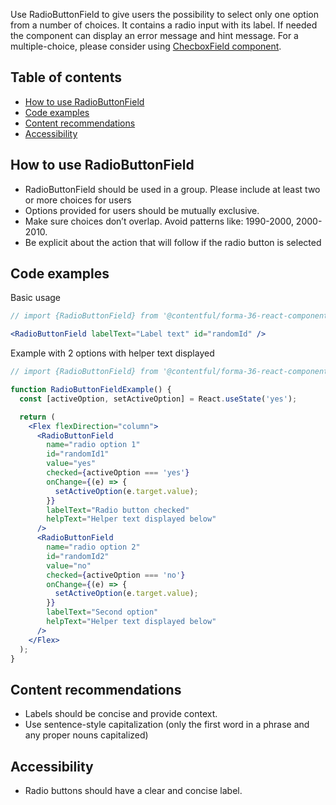 Use RadioButtonField to give users the possibility to select only one option from a number of choices. It contains a radio input with its label. If needed the component can display an error message and hint message. For a multiple-choice, please consider using [ChecboxField component](https://f36.contentful.com/components/checkbox-field/).

## Table of contents

- [How to use RadioButtonField](#how-to-use-radioButtonField)
- [Code examples](#component-variations)
- [Content recommendations](#content-recommendations)
- [Accessibility](#accessibility)

## How to use RadioButtonField

- RadioButtonField should be used in a group. Please include at least two or more choices for users
- Options provided for users should be mutually exclusive.
- Make sure choices don’t overlap. Avoid patterns like: 1990-2000, 2000-2010.
- Be explicit about the action that will follow if the radio button is selected

## Code examples

Basic usage

```jsx
// import {RadioButtonField} from '@contentful/forma-36-react-components';

<RadioButtonField labelText="Label text" id="randomId" />
```

Example with 2 options with helper text displayed

```jsx
// import {RadioButtonField} from '@contentful/forma-36-react-components';

function RadioButtonFieldExample() {
  const [activeOption, setActiveOption] = React.useState('yes');

  return (
    <Flex flexDirection="column">
      <RadioButtonField
        name="radio option 1"
        id="randomId1"
        value="yes"
        checked={activeOption === 'yes'}
        onChange={(e) => {
          setActiveOption(e.target.value);
        }}
        labelText="Radio button checked"
        helpText="Helper text displayed below"
      />
      <RadioButtonField
        name="radio option 2"
        id="randomId2"
        value="no"
        checked={activeOption === 'no'}
        onChange={(e) => {
          setActiveOption(e.target.value);
        }}
        labelText="Second option"
        helpText="Helper text displayed below"
      />
    </Flex>
  );
}
```

## Content recommendations

- Labels should be concise and provide context.
- Use sentence-style capitalization (only the first word in a phrase and any proper nouns capitalized)

## Accessibility

- Radio buttons should have a clear and concise label.
